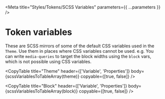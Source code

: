 

<Meta title="Styles/Tokens/SCSS Variables" parameters={{ ...parameters }} />

# Token variables

These are SCSS mirrors of some of the default CSS variables used in the `Theme`. Use them in places where CSS variables cannot be used. e.g. You can write `media-queries` to target the block widths using the `block` vars, which is not possible using CSS variables.

<CopyTable
  title="Theme"
  header={['Variable', 'Properties']}
  body={scssVariablesToTableArray(theme)}
  copyable={[true, false]}
/>

<CopyTable
  title="Block"
  header={['Variable', 'Properties']}
  body={scssVariablesToTableArray(block)}
  copyable={[true, false]}
/>
